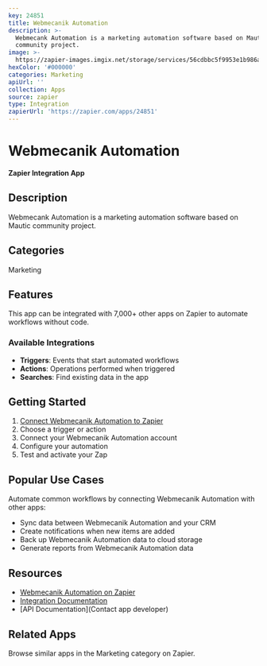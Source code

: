 ```yaml
---
key: 24851
title: Webmecanik Automation
description: >-
  Webmecank Automation is a marketing automation software based on Mautic
  community project.
image: >-
  https://zapier-images.imgix.net/storage/services/56cdbbc5f9953e1b986a85a0b4300826.png?auto=format%2Ccompress&ixlib=python-3.0.0&q=50
hexColor: '#000000'
categories: Marketing
apiUrl: ''
collection: Apps
source: zapier
type: Integration
zapierUrl: 'https://zapier.com/apps/24851'
---
```

# Webmecanik Automation

**Zapier Integration App**

## Description

Webmecank Automation is a marketing automation software based on Mautic community project.

## Categories

Marketing

## Features

This app can be integrated with 7,000+ other apps on Zapier to automate workflows without code.

### Available Integrations

- **Triggers**: Events that start automated workflows
- **Actions**: Operations performed when triggered
- **Searches**: Find existing data in the app

## Getting Started

1. [Connect Webmecanik Automation to Zapier](https://zapier.com/apps/24851)
2. Choose a trigger or action
3. Connect your Webmecanik Automation account
4. Configure your automation
5. Test and activate your Zap

## Popular Use Cases

Automate common workflows by connecting Webmecanik Automation with other apps:

- Sync data between Webmecanik Automation and your CRM
- Create notifications when new items are added
- Back up Webmecanik Automation data to cloud storage
- Generate reports from Webmecanik Automation data

## Resources

- [Webmecanik Automation on Zapier](https://zapier.com/apps/24851)
- [Integration Documentation](https://zapier.com/apps/24851/integrations)
- [API Documentation](Contact app developer)

## Related Apps

Browse similar apps in the Marketing category on Zapier.
